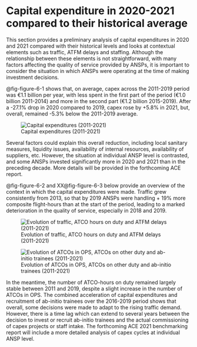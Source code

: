 # Capital expenditure in 2020-2021 compared to their historical average {#sec-capex}

This section provides a preliminary analysis of capital expenditures in 2020 and 2021 compared with their historical levels and looks at contextual elements such as traffic, ATFM delays and staffing. Although the relationship between these elements is not straightforward, with many factors affecting the quality of service provided by ANSPs, it is important to consider the situation in which ANSPs were operating at the time of making investment decisions.

@fig-figure-6-1 shows that, on average, capex across the 2011-2019 period was €1.1 billion per year, with less spent in the first part of the period (€1.0 billion 2011-2014) and more in the second part (€1.2 billion 2015-2019). After a -27.1% drop in 2020 compared to 2019, capex rose by +5.8% in 2021, but, overall, remained -5.3% below the 2011-2019 average.

![Capital expenditures (2011-2021)](figures/Figure-6-1.png){#fig-figure-6-1}

Several factors could explain this overall reduction, including local sanitary measures, liquidity issues, availability of internal resources, availability of suppliers, etc. However, the situation at individual ANSP level is contrasted, and some ANSPs invested significantly more in 2020 and 2021 than in the preceding decade. More details will be provided in the forthcoming ACE report.

@fig-figure-6-2 and XX\@fig-figure-6-3 below provide an overview of the context in which the capital expenditures were made. Traffic grew consistently from 2013, so that by 2019 ANSPs were handling + 19% more composite flight-hours than at the start of the period, leading to a marked deterioration in the quality of service, especially in 2018 and 2019.

![Evolution of traffic, ATCO hours on duty and ATFM delays (2011-2021)](figures/Figure-6-2.png){#fig-figure-6-2}

![Evolution of ATCOs in OPS, ATCOs on other duty and ab-initio trainees (2011-2021)](figures/Figure-6-3.png){#fig-figure-6-3}

In the meantime, the number of ATCO-hours on duty remained largely stable between 2011 and 2019, despite a slight increase in the number of ATCOs in OPS. The combined acceleration of capital expenditures and recruitment of ab-initio trainees over the 2016-2019 period shows that overall, some decisions were made to adapt to the rising traffic demand. However, there is a time lag which can extend to several years between the decision to invest or recruit ab-initio trainees and the actual commissioning of capex projects or staff intake. The forthcoming ACE 2021 benchmarking report will include a more detailed analysis of capex cycles at individual ANSP level.
